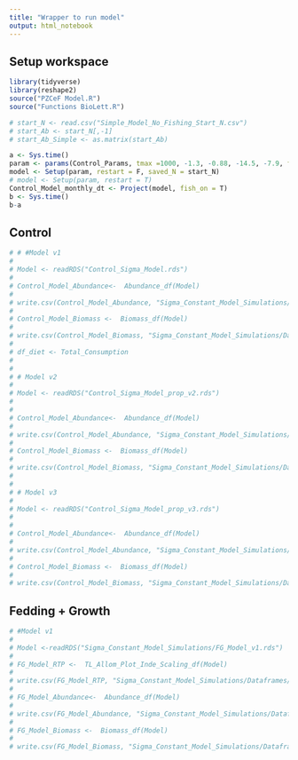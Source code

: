 ```yaml
---
title: "Wrapper to run model"
output: html_notebook
---
```

## Setup workspace
```r
library(tidyverse)
library(reshape2)
source("PZCeF Model.R")
source("Functions BioLett.R")
```

```r

# start_N <- read.csv("Simple_Model_No_Fishing_Start_N.csv")
# start_Ab <- start_N[,-1]
# start_Ab_Simple <- as.matrix(start_Ab)

a <- Sys.time()
param <- params(Control_Params, tmax =1000, -1.3, -0.88, -14.5, -7.9, f_mort = 0) # Set up parameters
model <- Setup(param, restart = F, saved_N = start_N)
# model <- Setup(param, restart = T)
Control_Model_monthly_dt <- Project(model, fish_on = T)
b <- Sys.time()
b-a
```


## Control

```r
# # #Model v1
# 
# Model <- readRDS("Control_Sigma_Model.rds")
# 
# Control_Model_Abundance<-  Abundance_df(Model)
# 
# write.csv(Control_Model_Abundance, "Sigma_Constant_Model_Simulations/Dataframes/Abundance_df_Control_Model_v1.csv")
# 
# Control_Model_Biomass <-  Biomass_df(Model)
# 
# write.csv(Control_Model_Biomass, "Sigma_Constant_Model_Simulations/Dataframes/Biomass_df_Control_Model_v1.csv")
# 
# df_diet <- Total_Consumption
# 
# 
# # Model v2
# 
# Model <- readRDS("Control_Sigma_Model_prop_v2.rds")
# 
# 
# Control_Model_Abundance<-  Abundance_df(Model)
# 
# write.csv(Control_Model_Abundance, "Sigma_Constant_Model_Simulations/Dataframes/Abundance_df_Control_Model_v2.csv")
# 
# Control_Model_Biomass <-  Biomass_df(Model)
# 
# write.csv(Control_Model_Biomass, "Sigma_Constant_Model_Simulations/Dataframes/Biomass_df_Control_Model_v2.csv")
# 
# 
# # Model v3
# 
# Model <- readRDS("Control_Sigma_Model_prop_v3.rds")
# 
# 
# Control_Model_Abundance<-  Abundance_df(Model)
# 
# write.csv(Control_Model_Abundance, "Sigma_Constant_Model_Simulations/Dataframes/Abundance_df_Control_Model_v3.csv")
# 
# Control_Model_Biomass <-  Biomass_df(Model)
# 
# write.csv(Control_Model_Biomass, "Sigma_Constant_Model_Simulations/Dataframes/Biomass_df_Control_Model_v3.csv")
```


## Fedding + Growth

```r
# #Model v1
# 
# Model <-readRDS("Sigma_Constant_Model_Simulations/FG_Model_v1.rds")
#
# FG_Model_RTP <-  TL_Allom_Plot_Inde_Scaling_df(Model)
# 
# write.csv(FG_Model_RTP, "Sigma_Constant_Model_Simulations/Dataframes/Feeding Only/RTP_df_FG_Model_v1.csv")
# 
# FG_Model_Abundance<-  Abundance_df(Model)
# 
# write.csv(FG_Model_Abundance, "Sigma_Constant_Model_Simulations/Dataframes/Abundance_df_FG_Model_v1.csv")
# 
# FG_Model_Biomass <-  Biomass_df(Model)
# 
# write.csv(FG_Model_Biomass, "Sigma_Constant_Model_Simulations/Dataframes/Biomass_df_FG_Model_v1.csv")

```



